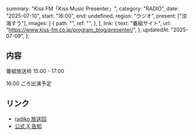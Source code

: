   summary: "Kiss FM「Kiss Music Presenter」",
  category: "RADIO",
  date: "2025-07-10",
  start: "16:00",
  end: undefined,
  region: "ラジオ",
  present: ["涼海すう"],
  images: [
    {
      path: "",
      ref: "",
    },
  ],
  link: {
    text: "番組サイト",
    url: "https://www.kiss-fm.co.jp/program_blog/presenter/",
  },
  updatedAt: "2025-07-09",
};

## 内容

番組放送枠 15:00 - 17:00

16:00 ごろ出演予定

## リンク

- [radiko 放送回](https://radiko.jp/share/?sid=KISSFMKOBE&t=20250710150000)
- [公式 X 告知](https://x.com/takanenofficial/status/1942871358289195370)
